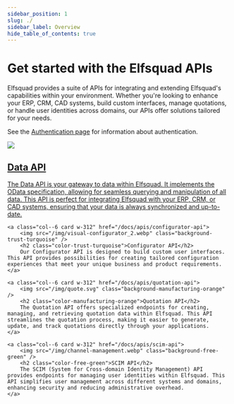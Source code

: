 ```yaml
---
sidebar_position: 1
slug: ./
sidebar_label: Overview
hide_table_of_contents: true
---
```


# Get started with the Elfsquad APIs

Elfsquad provides a suite of APIs for integrating and extending Elfsquad's capabilities within your environment. Whether you're looking to enhance your ERP, CRM, CAD systems, build custom interfaces, manage quotations, or handle user identities across domains, our APIs offer solutions tailored for your needs.

See the [Authentication page](/docs/apis/authentication) for information about authentication.

<div class="row p-h-12 gap-12">
    <a class="col--6 card w-312" href="/docs/apis/data-api">
        <img src="/img/elfsquad-it-landscape.svg" class="background-tech-savy-purple" />
        <h2 class="color-tech-savy-purple">Data API</h2>
        The Data API is your gateway to data within Elfsquad. It implements the OData specification, allowing for seamless querying and manipulation of all data. This API is perfect for integrating Elfsquad with your ERP, CRM, or CAD systems, ensuring that your data is always synchronized and up-to-date.
    </a>

    <a class="col--6 card w-312" href="/docs/apis/configurator-api">
        <img src="/img/visual-configurator_2.webp" class="background-trust-turquoise" />
        <h2 class="color-trust-turquoise">Configurator API</h2>
        Our Configurator API is designed to build custom user interfaces. This API provides possibilities for creating tailored configuration experiences that meet your unique business and product requirements.
    </a>

    <a class="col--6 card w-312" href="/docs/apis/quotation-api">
        <img src="/img/quote.svg" class="background-manufacturing-orange" />
        <h2 class="color-manufacturing-orange">Quotation API</h2>
        The Quotation API offers specialized endpoints for creating, managing, and retrieving quotation data within Elfsquad. This API streamlines the quotation process, making it easier to generate, update, and track quotations directly through your applications.
    </a>

    <a class="col--6 card w-312" href="/docs/apis/scim-api">
        <img src="/img/channel-management.webp" class="background-free-green" />
        <h2 class="color-free-green">SCIM API</h2>
        The SCIM (System for Cross-domain Identity Management) API provides endpoints for managing user identities within Elfsquad. This API simplifies user management across different systems and domains, enhancing security and reducing administrative overhead.
    </a>
</div>

